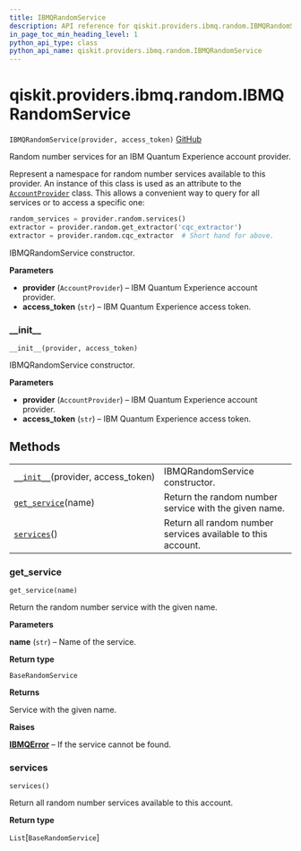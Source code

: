```yaml
---
title: IBMQRandomService
description: API reference for qiskit.providers.ibmq.random.IBMQRandomService
in_page_toc_min_heading_level: 1
python_api_type: class
python_api_name: qiskit.providers.ibmq.random.IBMQRandomService
---
```


<span id="qiskit-providers-ibmq-random-ibmqrandomservice" />

# qiskit.providers.ibmq.random.IBMQRandomService

<span id="qiskit.providers.ibmq.random.IBMQRandomService" />

`IBMQRandomService(provider, access_token)` [GitHub](https://github.com/qiskit/qiskit-ibmq-provider/tree/stable/0.12/qiskit/providers/ibmq/random/ibmqrandomservice.py "view source code")

Random number services for an IBM Quantum Experience account provider.

Represent a namespace for random number services available to this provider. An instance of this class is used as an attribute to the [`AccountProvider`](qiskit.providers.ibmq.AccountProvider "qiskit.providers.ibmq.AccountProvider") class. This allows a convenient way to query for all services or to access a specific one:

```python
random_services = provider.random.services()
extractor = provider.random.get_extractor('cqc_extractor')
extractor = provider.random.cqc_extractor  # Short hand for above.
```

IBMQRandomService constructor.

**Parameters**

*   **provider** (`AccountProvider`) – IBM Quantum Experience account provider.
*   **access\_token** (`str`) – IBM Quantum Experience access token.

### \_\_init\_\_

<span id="qiskit.providers.ibmq.random.IBMQRandomService.__init__" />

`__init__(provider, access_token)`

IBMQRandomService constructor.

**Parameters**

*   **provider** (`AccountProvider`) – IBM Quantum Experience account provider.
*   **access\_token** (`str`) – IBM Quantum Experience access token.

## Methods

|                                                                                                                                                           |                                                              |
| --------------------------------------------------------------------------------------------------------------------------------------------------------- | ------------------------------------------------------------ |
| [`__init__`](#qiskit.providers.ibmq.random.IBMQRandomService.__init__ "qiskit.providers.ibmq.random.IBMQRandomService.__init__")(provider, access\_token) | IBMQRandomService constructor.                               |
| [`get_service`](#qiskit.providers.ibmq.random.IBMQRandomService.get_service "qiskit.providers.ibmq.random.IBMQRandomService.get_service")(name)           | Return the random number service with the given name.        |
| [`services`](#qiskit.providers.ibmq.random.IBMQRandomService.services "qiskit.providers.ibmq.random.IBMQRandomService.services")()                        | Return all random number services available to this account. |

### get\_service

<span id="qiskit.providers.ibmq.random.IBMQRandomService.get_service" />

`get_service(name)`

Return the random number service with the given name.

**Parameters**

**name** (`str`) – Name of the service.

**Return type**

`BaseRandomService`

**Returns**

Service with the given name.

**Raises**

[**IBMQError**](qiskit.providers.ibmq.IBMQError "qiskit.providers.ibmq.IBMQError") – If the service cannot be found.

### services

<span id="qiskit.providers.ibmq.random.IBMQRandomService.services" />

`services()`

Return all random number services available to this account.

**Return type**

`List`\[`BaseRandomService`]

